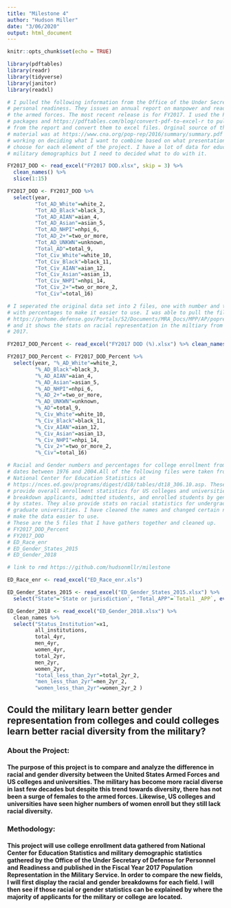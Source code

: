 ```yaml
---
title: "Milestone 4"
author: "Hudson Miller"
date: "3/06/2020"
output: html_document
---
```


```r
knitr::opts_chunk$set(echo = TRUE)
```

``` r
library(pdftables)
library(readr)
library(tidyverse)
library(janitor)
library(readxl)
```

``` r

# I pulled the following information from the Office of the Under Secretary of
# personal readiness. They issues an annual report on manpower and readiness for
# the armed forces. The most recent release is for FY2017. I used the PDFTables
# packages and https://pdftables.com/blog/convert-pdf-to-excel-r to pull tables
# from the report and convert them to excel files. Orginal source of the
# material was at https://www.cna.org/pop-rep/2016/summary/summary.pdf I am
# working on deciding what I want to combine based on what presentation medium I
# choose for each element of the project. I have a lot of data for education and
# military demographics but I need to decided what to do with it.

FY2017_DOD <- read_excel("FY2017 DOD.xlsx", skip = 3) %>%
  clean_names() %>%
  slice(1:15)

FY2017_DOD <- FY2017_DOD %>%
  select(year,
         "Tot_AD_White"=white_2,
         "Tot_AD_Black"=black_3,
         "Tot_AD_AIAN"=aian_4,
         "Tot_AD_Asian"=asian_5,
         "Tot_AD_NHPI"=nhpi_6,
         "Tot_AD_2+"=two_or_more,
         "Tot_AD_UNKWN"=unknown,
         "Total_AD"=total_9,
         "Tot_Civ_White"=white_10,
         "Tot_Civ_Black"=black_11,
         "Tot_Civ_AIAN"=aian_12,
         "Tot_Civ_Asian"=asian_13,
         "Tot_Civ_NHPI"=nhpi_14,
         "Tot_Civ_2+"=two_or_more_2,
         "Tot_Civ"=total_16)

# I seperated the original data set into 2 files, one with number and the other
# with percentages to make it easier to use. I was able to pull the file from
# https://prhome.defense.gov/Portals/52/Documents/MRA_Docs/MPP/AP/poprep/2017/Appendix%20D%20-%20(Historical%20Component).pdf
# and it shows the stats on racial representation in the miltiary from 2003 to
# 2017.

FY2017_DOD_Percent <- read_excel("FY2017 DOD (%).xlsx") %>% clean_names()

FY2017_DOD_Percent <- FY2017_DOD_Percent %>%
  select(year, "%_AD_White"=white_2,
         "%_AD_Black"=black_3,
         "%_AD_AIAN"=aian_4,
         "%_AD_Asian"=asian_5,
         "%_AD_NHPI"=nhpi_6,
         "%_AD_2+"=two_or_more,
         "%_AD_UNKWN"=unknown,
         "%_AD"=total_9,
         "%_Civ_White"=white_10,
         "%_Civ_Black"=black_11,
         "%_Civ_AIAN"=aian_12,
         "%_Civ_Asian"=asian_13,
         "%_Civ_NHPI"=nhpi_14,
         "%_Civ_2+"=two_or_more_2,
         "%_Civ"=total_16)

# Racial and Gender numbers and percentages for college enrollment from selected
# dates between 1976 and 2004.All of the following files were taken from the
# National Center for Education Statistics at
# https://nces.ed.gov/programs/digest/d18/tables/dt18_306.10.asp. These 3 files
# provide overall enrollment statistics for US colleges and universities. They
# breakdown applicants, admitted students, and enrolled students by gender and
# by states. They also provide stats on racial statistics for undergrad and
# graduate universities. I have cleaned the names and changed certain names to
# make the data easier to use.
# These are the 5 files that I have gathers together and cleaned up.
# FY2017_DOD_Percent
# FY2017_DOD
# ED_Race_enr
# ED_Gender_States_2015
# ED_Gender_2018

# link to rmd https://github.com/hudsonmllr/milestone

ED_Race_enr <- read_excel("ED_Race_enr.xls") 

ED_Gender_States_2015 <- read_excel("ED_Gender_States_2015.xlsx") %>%
  select("State"='State or jurisdiction', "Total_APP"=`Total1 _APP`, everything())

ED_Gender_2018 <- read_excel("ED_Gender_2018.xlsx") %>%
  clean_names %>%
  select("Status_Institution"=x1,
         all_institutions,
         total_4yr,
         men_4yr,
         women_4yr,
         total_2yr,
         men_2yr,
         women_2yr,
         "total_less_than_2yr"=total_2yr_2,
         "men_less_than_2yr"=men_2yr_2,
         "women_less_than_2yr"=women_2yr_2 )

```

## Could the military learn better gender representation from colleges and could colleges learn better racial diversity from the military?

### About the Project:
#### The purpose of this project is to compare and analyze the difference in racial and gender diversity between the United States Armed Forces and US colleges and universities. The military has become more racial diverse in last few decades but despite this trend towards diversity, there has not been a surge of females to the armed forces. Likewise, US colleges and universities have seen higher numbers of women enroll but they still lack racial diversity. 

### Methodology:
#### This project will use college enrollment data gathered from National Center for Education Statistics and military demographic statistics gathered by the Office of the Under Secretary of Defense for Personnel and Readiness and published in the Fiscal Year 2017 Population Representation in the Military Service. In order to compare the new fields, I will first display the racial and gender breakdowns for each field. I will then see if those racial or gender statistics can be explained by where the majority of applicants for the military or college are located.







